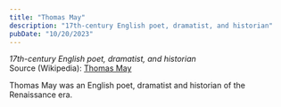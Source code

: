 ```yaml
---
title: "Thomas May"
description: "17th-century English poet, dramatist, and historian"
pubDate: "10/20/2023"
---
```


*17th-century English poet, dramatist, and historian*  
Source (Wikipedia): [Thomas May][1]



Thomas May was an English poet, dramatist and historian of the Renaissance era.

[1]: https://en.wikipedia.org/wiki/Thomas_May
